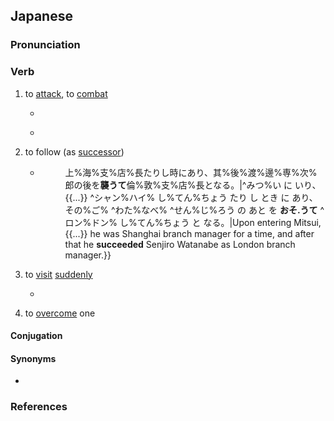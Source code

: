 ==Japanese==
{{ja-kanjitab|おそ|yomi=k}}

===Pronunciation===
{{ja-pron|おそ.う|acc=2|acc2=0|acc_ref=SMK2}}
{{ja-ojad}}

===Verb===
{{ja-verb|おそう|type=1|tr=trans}}

# to [[attack]], to [[combat]]
#* {{quote-book|ja|2009||Nihon no meijō kyūjūkyū no nazo||96|trans-title=Mysteries of 99 famous Japanese castles|pageurl=https://books.google.com/books?id=08xdDAAAQBAJ&pg=RA1-PT114}}
#*: {{ja-usex|敵の背%後%回る仕%組みも重%要だ。攻%撃する際に正%面から向かうより、敵の後%方から'''襲う'''ほうが成%功%率は高いからだ。|てき の はい%ご% まわる し%くみ も じゅう%よう だ。 こう%げき する さい に しょう%めん から むかう より、てき の こう%ほう から '''おそ.う''' ほう が せい%こう% りつ は たかい から だ。|It is also important to arrange to be behind the opponent. This is because compared to a frontal assault, to '''attack''' from the opponent’s rear gives a higher success rate.}}
#* {{quote-book|ja|2011|Matsumoto Ichiju|Heta na jinsei ron yori ikkyu no kotoba||34|trans-title=Words to improve a poor outlook on life|pageurl=https://books.google.com/books?id=vL4_DwAAQBAJ&pg=PT34}}
#*: {{ja-usex|盗%賊はもともと%貧しい%家を'''襲う'''ものではない。蓄%財した蔵をねらう。|とう%ぞく は もともと %まずしい %いえ を '''おそ.う''' もの で は ない。 ちく%ざい した くら を ねらう。|Bandits by nature do not '''hit''' poor houses. They aim for rich treasuries.}}
# {{lb|ja|dated|sort=おそう}} to follow (as [[successor]])
#* {{quote-book|ja|1912|Uzaki Kumakichi|Jinbutsu hyōron chōya no go daibatsu||339|trans-title=Analysis of persons in the five great governing factions|pageurl=https://books.google.com/books?id=CNMKAAAAMAAJ&pg=RA2-PA339}}
#*: {{ja-usex|三%井に入り、{{...}}上%海%支%店%長たりし時にあり、其%後%渡%邊%専%次%郎の後を'''襲うて'''倫%敦%支%店%長となる。|^みつ%い に いり、{{...}} ^シャン%ハイ% し%てん%ちょう たり し とき に あり、 その%ご% ^わた%なべ% ^せん%じ%ろう の あと を '''おそ.うて''' ^ロン%ドン% し%てん%ちょう と なる。|Upon entering Mitsui,{{...}} he was Shanghai branch manager for a time, and after that he '''succeeded''' Senjiro Watanabe as London branch manager.}}
# to [[visit]] [[suddenly]]
#* {{quote-book|ja|2010|Kamuro Banji|Zankon no ken: adauchi ibun||81-82|trans-title=Blade of malice: a tale of vengeance|pageurl=https://books.google.com/books?id=q-wqMjWeWLkC&pg=PA81}}
#*: {{ja-usex|「討ち入った四%十%六%人はすべて切%腹。吉%良%家は取り漬かされた」<br>「そうか。しかし、気に入らぬな。相%手の寝%込みを'''襲う'''とは、卑%怯ではないか。」|「^うち.いった よん%じゅう%ろく-%にん は すべて せっ%ぷく。 ^き%ら%-け は とりつかされた」<br>「^そう か。 ^しかし、 き に いらぬ な。 ^あい%て の ね%こみ を '''おそ.う''' と は、 ひ%きょう で は ない か。」|“All forty-six raiders committed ''seppuku''. The Kira clan has been brought in.”<br>“I see. But I don’t like it. Is it not cowardly to '''visit suddenly''' while the opponent is asleep?”}}
# {{lb|ja|of an incapacitating feeling}} to [[overcome]] one
#: {{ja-usex|[[眠%気]]が'''襲ってきた'''。|ねむ%け が '''おそってきた'''。|Drowsiness '''has overcome''' [me].}}
#: {{ja-usex|[[睡%魔]]に'''襲われる'''|すい%ま に '''おそわれる'''|to '''be attacked''' by sleepiness ("a devil of sleepiness")}}

====Conjugation====
{{ja-go-u|おそ}}

====Synonyms====
* {{sense|to attack}} {{ja-r|linkto=攻撃|攻撃する|こうげき する}}

===References===
<references/>
